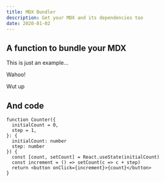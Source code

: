 ```yaml
---
title: MDX Bundler
description: Get your MDX and its dependencies too
date: 2020-01-02
---
```



## A function to bundle your MDX

This is just an example...

<Demo />

<NestedDemo>Wahoo!</NestedDemo>

<NestedNestedDemo>Wut up</NestedNestedDemo>

## And code

```tsx [2..3]
function Counter({
  initialCount = 0,
  step = 1,
}: {
  initialCount: number
  step: number
}) {
  const [count, setCount] = React.useState(initialCount)
  const increment = () => setCount(c => c + step)
  return <button onClick={increment}>{count}</button>
}
```
